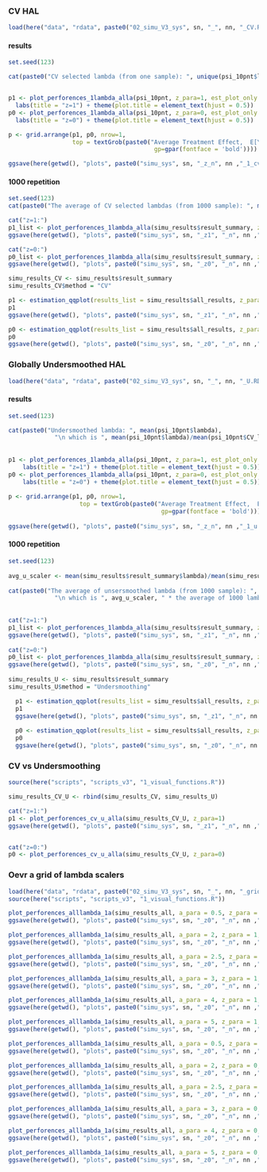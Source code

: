 
### CV HAL
```r
load(here("data", "rdata", paste0("02_simu_V3_sys", sn, "_", nn, "_CV.RData")))
```

#### results
```r
set.seed(123)

cat(paste0("CV selected lambda (from one sample): ", unique(psi_10pnt$lambda)))


p1 <- plot_perforences_1lambda_alla(psi_10pnt, z_para=1, est_plot_only = T) +
  labs(title = "z=1") + theme(plot.title = element_text(hjust = 0.5))
p0 <- plot_perforences_1lambda_alla(psi_10pnt, z_para=0, est_plot_only = T) +
  labs(title = "z=0") + theme(plot.title = element_text(hjust = 0.5))

p <- grid.arrange(p1, p0, nrow=1,
                  top = textGrob(paste0("Average Treatment Effect,  E[Y|a,z] - E[Y|0,z]",
                                         gp=gpar(fontface = 'bold')))) # gp=gpar(fontsize=11, fontface = 'bold')

ggsave(here(getwd(), "plots", paste0("simu_sys", sn, "_z_n", nn ,"_1_cv.png")), p)
```

#### 1000 repetition 
```r
set.seed(123)
cat(paste0("The average of CV selected lambdas (from 1000 sample): ", mean(simu_results$result_summary$lambda)))

cat("z=1:")
p1_list <- plot_perforences_1lambda_alla(simu_results$result_summary, z_para=1, plot_list=F, add_oracal=T)
ggsave(here(getwd(), "plots", paste0("simu_sys", sn, "_z1", "_n", nn ,"_B_cv.png")), p1_list)

cat("z=0:")
p0_list <- plot_perforences_1lambda_alla(simu_results$result_summary, z_para=0, plot_list=F, add_oracal=T)
ggsave(here(getwd(), "plots", paste0("simu_sys", sn, "_z0", "_n", nn ,"_B_cv.png")), p0_list)

simu_results_CV <- simu_results$result_summary
simu_results_CV$method = "CV"
```

```r
p1 <- estimation_qqplot(results_list = simu_results$all_results, z_para = 1)
p1
ggsave(here(getwd(), "plots", paste0("simu_sys", sn, "_z1", "_n", nn ,"_B_cv_qq.png")), p1)

p0 <- estimation_qqplot(results_list = simu_results$all_results, z_para = 0)
p0
ggsave(here(getwd(), "plots", paste0("simu_sys", sn, "_z0", "_n", nn ,"_B_cv_qq.png")), p0)

```




### Globally Undersmoothed HAL
```r
load(here("data", "rdata", paste0("02_simu_V3_sys", sn, "_", nn, "_U.RData")))
```

#### results
```r
set.seed(123)

cat(paste0("Undersmoothed lambda: ", mean(psi_10pnt$lambda), 
             "\n which is ", mean(psi_10pnt$lambda)/mean(psi_10pnt$CV_lambda), " * lambda_CV"))
  
  
p1 <- plot_perforences_1lambda_alla(psi_10pnt, z_para=1, est_plot_only = T) +
    labs(title = "z=1") + theme(plot.title = element_text(hjust = 0.5))
p0 <- plot_perforences_1lambda_alla(psi_10pnt, z_para=0, est_plot_only = T) +
    labs(title = "z=0") + theme(plot.title = element_text(hjust = 0.5))
  
p <- grid.arrange(p1, p0, nrow=1,
                    top = textGrob(paste0("Average Treatment Effect,  E[Y|a,z] - E[Y|0,z]",
                                           gp=gpar(fontface = 'bold')))) # gp=gpar(fontsize=11, fontface = 'bold')
  
ggsave(here(getwd(), "plots", paste0("simu_sys", sn, "_z_n", nn ,"_1_u.png")), p)

```

#### 1000 repetition 
```r
set.seed(123)
  
avg_u_scaler <- mean(simu_results$result_summary$lambda)/mean(simu_results$result_summary$CV_lambda)
  
cat(paste0("The average of unsersmoothed lambda (from 1000 sample): ", mean(simu_results$result_summary$lambda),
             "\n which is ", avg_u_scaler, " * the average of 1000 lambda_CV"))
  
  
cat("z=1:")
p1_list <- plot_perforences_1lambda_alla(simu_results$result_summary, z_para=1, plot_list=F, add_oracal=T)
ggsave(here(getwd(), "plots", paste0("simu_sys", sn, "_z1", "_n", nn ,"_B_u.png")), p1_list)
  
cat("z=0:")
p0_list <- plot_perforences_1lambda_alla(simu_results$result_summary, z_para=0, plot_list=F, add_oracal=T)
ggsave(here(getwd(), "plots", paste0("simu_sys", sn, "_z0", "_n", nn ,"_B_u.png")), p0_list)
  
simu_results_U <- simu_results$result_summary
simu_results_U$method = "Undersmoothing"
```

```r
  p1 <- estimation_qqplot(results_list = simu_results$all_results, z_para = 1)
  p1
  ggsave(here(getwd(), "plots", paste0("simu_sys", sn, "_z1", "_n", nn ,"_B_u_qq.png")), p1)
  
  p0 <- estimation_qqplot(results_list = simu_results$all_results, z_para = 0)
  p0
  ggsave(here(getwd(), "plots", paste0("simu_sys", sn, "_z0", "_n", nn ,"_B_u_qq.png")), p0)
```


### CV vs Undersmoothing
```r
source(here("scripts", "scripts_v3", "1_visual_functions.R"))

simu_results_CV_U <- rbind(simu_results_CV, simu_results_U)

cat("z=1:")
p1 <- plot_perforences_cv_u_alla(simu_results_CV_U, z_para=1)
ggsave(here(getwd(), "plots", paste0("simu_sys", sn, "_z1", "_n", nn ,"_.png")), p1)


cat("z=0:")
p0 <- plot_perforences_cv_u_alla(simu_results_CV_U, z_para=0)
```


### Oevr a grid of lambda scalers

```r
load(here("data", "rdata", paste0("02_simu_V3_sys", sn, "_", nn, "_grid.RData")))
source(here("scripts", "scripts_v3", "1_visual_functions.R"))
```

```r
plot_perforences_alllambda_1a(simu_results_all, a_para = 0.5, z_para = 1, add_oracal=T, u_scaler=avg_u_scaler)
ggsave(here(getwd(), "plots", paste0("simu_sys", sn, "_z0", "_n", nn ,"_B_grid_a05_z1.png")))
```

```r
plot_perforences_alllambda_1a(simu_results_all, a_para = 2, z_para = 1, add_oracal=T, u_scaler=avg_u_scaler)
ggsave(here(getwd(), "plots", paste0("simu_sys", sn, "_z0", "_n", nn ,"_B_grid_a2_z1.png")))
```

```r
plot_perforences_alllambda_1a(simu_results_all, a_para = 2.5, z_para = 1, add_oracal=T, u_scaler=avg_u_scaler)
ggsave(here(getwd(), "plots", paste0("simu_sys", sn, "_z0", "_n", nn ,"_B_grid_a25_z1.png")))
```

```r
plot_perforences_alllambda_1a(simu_results_all, a_para = 3, z_para = 1, add_oracal=T, u_scaler=avg_u_scaler)
ggsave(here(getwd(), "plots", paste0("simu_sys", sn, "_z0", "_n", nn ,"_B_grid_a3_z1.png")))
```

```r
plot_perforences_alllambda_1a(simu_results_all, a_para = 4, z_para = 1, add_oracal=T, u_scaler=avg_u_scaler)
ggsave(here(getwd(), "plots", paste0("simu_sys", sn, "_z0", "_n", nn ,"_B_grid_a4_z1.png")))
```

```r
plot_perforences_alllambda_1a(simu_results_all, a_para = 5, z_para = 1, add_oracal=T, u_scaler=avg_u_scaler)
ggsave(here(getwd(), "plots", paste0("simu_sys", sn, "_z0", "_n", nn ,"_B_grid_a5_z1.png")))
```


```r
plot_perforences_alllambda_1a(simu_results_all, a_para = 0.5, z_para = 0, add_oracal=T, u_scaler=avg_u_scaler)
ggsave(here(getwd(), "plots", paste0("simu_sys", sn, "_z0", "_n", nn ,"_B_grid_a05_z0.png")))
```

```r
plot_perforences_alllambda_1a(simu_results_all, a_para = 2, z_para = 0, add_oracal=T, u_scaler=avg_u_scaler)
ggsave(here(getwd(), "plots", paste0("simu_sys", sn, "_z0", "_n", nn ,"_B_grid_a2_z0.png")))
```

```r
plot_perforences_alllambda_1a(simu_results_all, a_para = 2.5, z_para = 0, add_oracal=T, u_scaler=avg_u_scaler)
ggsave(here(getwd(), "plots", paste0("simu_sys", sn, "_z0", "_n", nn ,"_B_grid_a25_z0.png")))
```

```r
plot_perforences_alllambda_1a(simu_results_all, a_para = 3, z_para = 0, add_oracal=T, u_scaler=avg_u_scaler)
ggsave(here(getwd(), "plots", paste0("simu_sys", sn, "_z0", "_n", nn ,"_B_grid_a3_z0.png")))
```

```r
plot_perforences_alllambda_1a(simu_results_all, a_para = 4, z_para = 0, add_oracal=T, u_scaler=avg_u_scaler)
ggsave(here(getwd(), "plots", paste0("simu_sys", sn, "_z0", "_n", nn ,"_B_grid_a4_z0.png")))
```

```r
plot_perforences_alllambda_1a(simu_results_all, a_para = 5, z_para = 0, add_oracal=T, u_scaler=avg_u_scaler)
ggsave(here(getwd(), "plots", paste0("simu_sys", sn, "_z0", "_n", nn ,"_B_grid_a5_z0.png")))
```

